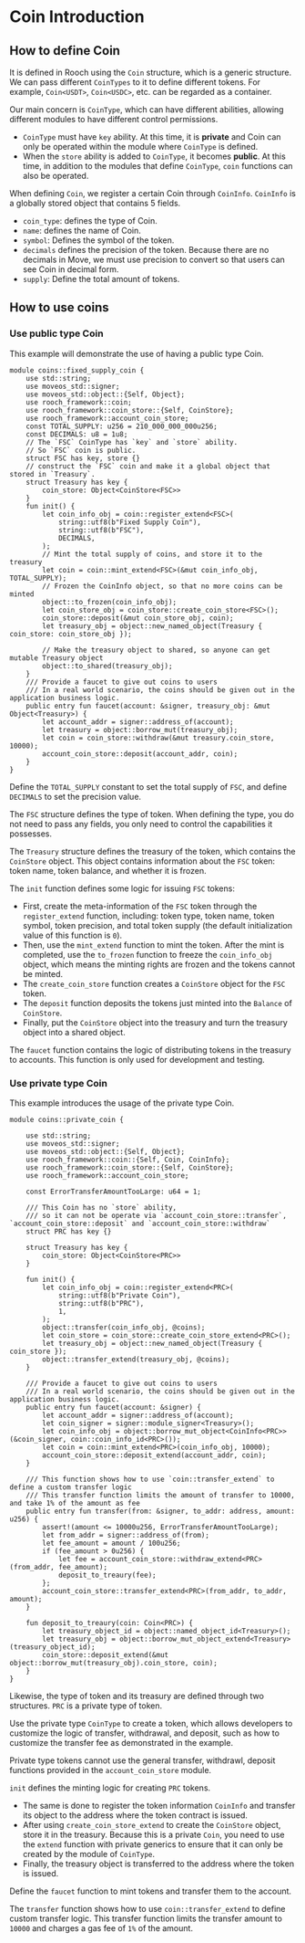 # Coin Introduction

## How to define Coin

It is defined in Rooch using the `Coin` structure, which is a generic structure. We can pass different `CoinTypes` to it to define different tokens. For example, `Coin<USDT>`, `Coin<USDC>`, etc. can be regarded as a container.

Our main concern is `CoinType`, which can have different abilities, allowing different modules to have different control permissions.

- `CoinType` must have `key` ability. At this time, it is **private** and Coin can only be operated within the module where `CoinType` is defined.
- When the `store` ability is added to `CoinType`, it becomes **public**. At this time, in addition to the modules that define `CoinType`, `coin` functions can also be operated.

When defining `Coin`, we register a certain Coin through `CoinInfo`. `CoinInfo` is a globally stored object that contains 5 fields.

- `coin_type`: defines the type of Coin.
- `name`: defines the name of Coin.
- `symbol`: Defines the symbol of the token.
- `decimals` defines the precision of the token. Because there are no decimals in Move, we must use precision to convert so that users can see Coin in decimal form.
- `supply`: Define the total amount of tokens.

## How to use coins

### Use public type Coin

This example will demonstrate the use of having a public type Coin.

```move
module coins::fixed_supply_coin {
    use std::string;
    use moveos_std::signer;
    use moveos_std::object::{Self, Object};
    use rooch_framework::coin;
    use rooch_framework::coin_store::{Self, CoinStore};
    use rooch_framework::account_coin_store;
    const TOTAL_SUPPLY: u256 = 210_000_000_000u256;
    const DECIMALS: u8 = 1u8;
    // The `FSC` CoinType has `key` and `store` ability.
    // So `FSC` coin is public.
    struct FSC has key, store {}
    // construct the `FSC` coin and make it a global object that stored in `Treasury`.
    struct Treasury has key {
        coin_store: Object<CoinStore<FSC>>
    }
    fun init() {
        let coin_info_obj = coin::register_extend<FSC>(    
            string::utf8(b"Fixed Supply Coin"),
            string::utf8(b"FSC"),
            DECIMALS,
        );
        // Mint the total supply of coins, and store it to the treasury
        let coin = coin::mint_extend<FSC>(&mut coin_info_obj, TOTAL_SUPPLY);
        // Frozen the CoinInfo object, so that no more coins can be minted
        object::to_frozen(coin_info_obj);
        let coin_store_obj = coin_store::create_coin_store<FSC>();
        coin_store::deposit(&mut coin_store_obj, coin);
        let treasury_obj = object::new_named_object(Treasury { coin_store: coin_store_obj });

        // Make the treasury object to shared, so anyone can get mutable Treasury object
        object::to_shared(treasury_obj);
    }
    /// Provide a faucet to give out coins to users
    /// In a real world scenario, the coins should be given out in the application business logic.
    public entry fun faucet(account: &signer, treasury_obj: &mut Object<Treasury>) {
        let account_addr = signer::address_of(account);
        let treasury = object::borrow_mut(treasury_obj);
        let coin = coin_store::withdraw(&mut treasury.coin_store, 10000);
        account_coin_store::deposit(account_addr, coin);
    }
}
```

Define the `TOTAL_SUPPLY` constant to set the total supply of `FSC`, and define `DECIMALS` to set the precision value.

The `FSC` structure defines the type of token. When defining the type, you do not need to pass any fields, you only need to control the capabilities it possesses.

The `Treasury` structure defines the treasury of the token, which contains the `CoinStore` object. This object contains information about the `FSC` token: token name, token balance, and whether it is frozen.

The `init` function defines some logic for issuing `FSC` tokens:

- First, create the meta-information of the `FSC` token through the `register_extend` function, including: token type, token name, token symbol, token precision, and total token supply (the default initialization value of this function is `0`).
- Then, use the `mint_extend` function to mint the token. After the mint is completed, use the `to_frozen` function to freeze the `coin_info_obj` object, which means the minting rights are frozen and the tokens cannot be minted.
- The `create_coin_store` function creates a `CoinStore` object for the `FSC` token.
- The `deposit` function deposits the tokens just minted into the `Balance` of `CoinStore`.
- Finally, put the `CoinStore` object into the treasury and turn the treasury object into a shared object.

The `faucet` function contains the logic of distributing tokens in the treasury to accounts. This function is only used for development and testing.

### Use private type Coin

This example introduces the usage of the private type Coin.

```move
module coins::private_coin {

    use std::string;
    use moveos_std::signer;
    use moveos_std::object::{Self, Object};
    use rooch_framework::coin::{Self, Coin, CoinInfo};
    use rooch_framework::coin_store::{Self, CoinStore};
    use rooch_framework::account_coin_store;

    const ErrorTransferAmountTooLarge: u64 = 1;

    /// This Coin has no `store` ability, 
    /// so it can not be operate via `account_coin_store::transfer`, `account_coin_store::deposit` and `account_coin_store::withdraw`
    struct PRC has key {}

    struct Treasury has key {
        coin_store: Object<CoinStore<PRC>>
    }

    fun init() {
        let coin_info_obj = coin::register_extend<PRC>(
            string::utf8(b"Private Coin"),
            string::utf8(b"PRC"),
            1,
        );
        object::transfer(coin_info_obj, @coins);
        let coin_store = coin_store::create_coin_store_extend<PRC>();
        let treasury_obj = object::new_named_object(Treasury { coin_store });
        object::transfer_extend(treasury_obj, @coins);
    }

    /// Provide a faucet to give out coins to users
    /// In a real world scenario, the coins should be given out in the application business logic.
    public entry fun faucet(account: &signer) {
        let account_addr = signer::address_of(account);
        let coin_signer = signer::module_signer<Treasury>();
        let coin_info_obj = object::borrow_mut_object<CoinInfo<PRC>>(&coin_signer, coin::coin_info_id<PRC>());
        let coin = coin::mint_extend<PRC>(coin_info_obj, 10000);
        account_coin_store::deposit_extend(account_addr, coin);
    }

    /// This function shows how to use `coin::transfer_extend` to define a custom transfer logic
    /// This transfer function limits the amount of transfer to 10000, and take 1% of the amount as fee
    public entry fun transfer(from: &signer, to_addr: address, amount: u256) {
        assert!(amount <= 10000u256, ErrorTransferAmountTooLarge);
        let from_addr = signer::address_of(from);
        let fee_amount = amount / 100u256;
        if (fee_amount > 0u256) {
            let fee = account_coin_store::withdraw_extend<PRC>(from_addr, fee_amount);
            deposit_to_treaury(fee);
        };
        account_coin_store::transfer_extend<PRC>(from_addr, to_addr, amount);
    }

    fun deposit_to_treaury(coin: Coin<PRC>) {
        let treasury_object_id = object::named_object_id<Treasury>();
        let treasury_obj = object::borrow_mut_object_extend<Treasury>(treasury_object_id);
        coin_store::deposit_extend(&mut object::borrow_mut(treasury_obj).coin_store, coin);
    }
}
```

Likewise, the type of token and its treasury are defined through two structures. `PRC` is a private type of token.

Use the private type `CoinType` to create a token, which allows developers to customize the logic of transfer, withdrawal, and deposit, such as how to customize the transfer fee as demonstrated in the example.

Private type tokens cannot use the general transfer, withdrawl, deposit functions provided in the `account_coin_store` module.

`init` defines the minting logic for creating `PRC` tokens.

- The same is done to register the token information `CoinInfo` and transfer its object to the address where the token contract is issued.
- After using `create_coin_store_extend` to create the `CoinStore` object, store it in the treasury. Because this is a private `Coin`, you need to use the `extend` function with private generics to ensure that it can only be created by the module of `CoinType`.
- Finally, the treasury object is transferred to the address where the token is issued.

Define the `faucet` function to mint tokens and transfer them to the account.

The `transfer` function shows how to use `coin::transfer_extend` to define custom transfer logic. This transfer function limits the transfer amount to `10000` and charges a gas fee of `1%` of the amount.
